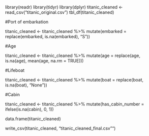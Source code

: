 library(readr)
library(tidyr)
library(dplyr)
titanic_cleaned <- read_csv("titanic_original.csv")
tbl_df(titanic_cleaned)

#Port of embarkation

titanic_cleaned <- titanic_cleaned %>% mutate(embarked = replace(embarked, is.na(embarked), "S"))

#Age

titanic_cleaned <- titanic_cleaned %>% mutate(age = replace(age, is.na(age), mean(age, na.rm = TRUE)))

#Lifeboat

titanic_cleaned <- titanic_cleaned %>% mutate(boat = replace(boat, is.na(boat), "None"))

#Cabin

titanic_cleaned <- titanic_cleaned %>% mutate(has_cabin_number = ifelse(is.na(cabin), 0, 1))

data.frame(titanic_cleaned)

write_csv(titanic_cleaned, "titanic_cleaned_final.csv"")
